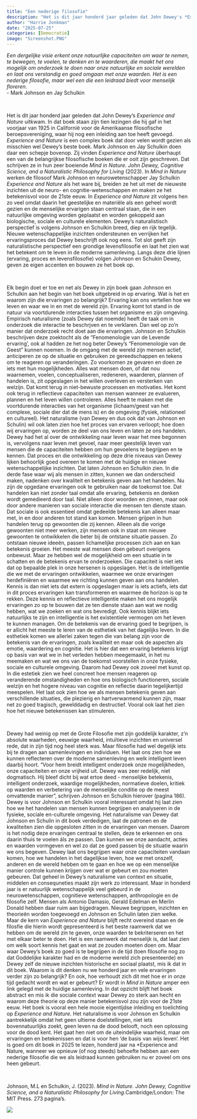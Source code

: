 ```yaml
---
title: "Een nederige filosofie"
description: "Het is dit jaar honderd jaar geleden dat John Dewey's *Experience and Nature* uitkwam, volgens Mark Johnson en Jay Schulkin een van de belangrijkste filosofische boeken ooit. Zij trekken zijn theorie van naturalisme in *Mind in Nature. John Dewey, Cognitive Science, and a Naturalistic Philosophy for Living* naar deze tijd toe en willen het boek betekenisvol maken voor de 21ste eeuw. Waarom het het betekenisvol is voor onze tijd blijft onduidelijk. Maar *Mind in Nature* is een hele mooie toelichting op *Experience and Nature* en heel geschikt om juist dit jaar te lezen." 
author: "Harrie Jonkman"
date: "2025-07-25"
categories: [Democratie]
image: "Screenshot.PNG"
---
```


*Een dergelijke visie erkent onze natuurlijke capaciteiten om waar te nemen, te bewegen, te voelen, te denken en te waarderen, die maakt het ons mogelijk om onderzoek te doen naar onze natuurlijke en sociale werelden en laat ons verstandig en goed omgaan met onze waarden. Het is een nederige filosofie, maar wel een die een leidraad biedt voor menselijk floreren.*\
- Mark Johnson en Jay Schulkin

<br>

Het is dit jaar honderd jaar geleden dat John Dewey’s *Experience and Nature* uitkwam. In dat boek staan zijn tien lezingen die hij gaf in het voorjaar van 1925 in Californië voor de Amerikaanse filosofische beroepsvereniging, waar hij nog een inleiding aan toe heeft gevoegd. *Experience and Nature* is een complex boek dat door velen wordt gezien als misschien wel Dewey’s beste boek. Mark Johnson en Jay Schulkin doen daar een schepje bovenop. Zij vinden *Experience and Nature* überhaupt een van de belangrijkse filosofische boeken die er ooit zijn geschreven. Dat schrijven ze in hun zeer boeiende *Mind in Nature. John Dewey, Cognitive Science, and a Naturalistic Philosophy for Living* (2023). In *Mind in Nature* werken de filosoof Mark Johnson en neurowetenschapper Jay Schulkin *Experience and Nature* als het ware bij, breiden ze het uit met de nieuwste inzichten uit de neuro- en cognitie-wetenschappen en maken ze het betekenisvol voor de 21ste eeuw. In *Experience and Nature* zit volgens hen zo veel omdat daarin het geestelijke en materiële als een geheel wordt gezien en de menselijke ervarigen staan centraal staan, die in een natuurlijke omgeving worden geplaatst en worden gekoppeld aan biologische, sociale en culturele elementen. Dewey’s naturalistisch perspectief is volgens Johnson en Schulkin breed, diep en rijk tegelijk. Nieuwe wetenschappelijke inzichten ondersteunen en verrijken het ervaringsproces dat Dewey beschrijft ook nog eens. Tot slot geeft zijn naturalistische perspectief een grondige levensfilosofie en laat het zien wat het betekent om te leven in de moderne samenleving. Langs deze drie lijnen (ervaring, proces en levensfilosofie) volgen Johnson en Schukin Dewey, geven ze eigen accenten en bouwen ze het boek op.

<br>

Elk begin doet er toe en net als Dewey in zijn boek gaan Johnson en Schulkin aan het begin van het boek uitgebreid in op ervaring. Wat is het en waarom zijn die ervaringen zo belangrijk? Ervaring kan ons vertellen hoe we leven en waar we in en met de wereld zijn. Ervaring komt tot stand in de natuur via voortdurende interacties tussen het organisme en zijn omgeving. Empirisch naturalisme (zoals Dewey dat noemde) heeft de taak om in onderzoek die interactie te beschrjven en te verklaren. Dan wel op zo’n manier dat onderzoek recht doet aan die ervaringen. Johnson en Schulkin beschrijven deze zoektocht als de “Fenomenologie van de Levende ervaring’, ook al hadden ze het nog beter Dewey’s “Fenomenologie van de Geest” kunnen noemen. In de omgang met de wereld zijn mensen actief, anticiperen ze op de situatie en gebruiken ze gereedschappen en tekens om te reageren op veranderingen. Zo voorkomen ze gevaren en doen ze iets met hun mogelijkheden. Alles wat mensen doen, of dat nou waarnemen, voelen, conceptualiseren, redeneren, waarderen, plannen of handelen is, zit opgeslagen in het willen overleven en versterken van welzijn. Dat komt terug in niet-bewuste processen en motivaties. Het komt ook terug in reflectieve capaciteiten van mensen wanneer ze evalueren, plannen en het leven willen controleren. Alles heeft te maken met die voortdurende interacties van het organisme (lichaam/geest van het complexe, sociale dier dat de mens is) en de omgeving (fysiek, relationeel en cultureel). Het naturalisme (van Dewey en dus ook dat van Johnson en Schulin) wil ook laten zien hoe het proces van ervaren verloopt; hoe doen wij ervaringen op, worden ze deel van ons leven en laten ze ons handelen. Dewey had het al over de ontwikkeling naar leven waar het mee begonnen is, vervolgens naar leven met gevoel, naar meer geestelijk leven van mensen die de capaciteiten hebben om hun gevoelens te begrijpen en te kennen. Dat proces en die ontwikkeling op deze drie niveaus van Dewey lijken behoorlijk goed overeen te komen met de huidige en nieuwe wetenschappelijke inzichten. Dat laten Johnson en Schulkin zien. In die derde fase waar wij als mensen in zitten, kunnen we dan onderscheid maken, nadenken over kwaliteit en betekenis geven aan het handelen. Nu zijn de opgedane ervaringen ook te gebruiken naar de toekomst toe. Dat handelen kan niet zonder taal omdat alle ervaring, betekenis en denken wordt gemedieerd door taal. Niet alleen door woorden en zinnen, maar ook door andere manieren van sociale interactie die mensen ten dienste staan. Dat sociale is ook essentieel omdat gedeelde betekenis kan alleen maar met, in en door anderen tot stand kan komen. Mensen grijpen in hun handelen terug op gewoonten die zij kennen. Alleen als die vorige gewoonten niet meer werken, zijn mensen ook in staat om nieuwe gewoonten te ontwikkelen die beter bij de ontstane situatie passen. Zo ontstaan nieuwe ideeën, passen lichamelijke processen zich aan en kan betekenis groeien. Het meeste wat mensen doen gebeurt overigens onbewust. Maar ze hebben wel de mogelijkheid om een situatie in te schatten en de betekenis ervan te onderzoeken. Die capaciteit is niet iets dat op bepaalde plek in onze hersenen is opgeslagen. Het is de intelligentie die we met de ervaringen ontwikkelen, waarmee we onze ervaringen herdefiniëren en waarmee we richting kunnen geven aan ons handelen. Kennis is dan niet iets dat extern is opgeslagen maar is iets actiefs, iets dat in dit proces ervaringen kan transformeren en waarmee de horizon is op te rekken. Deze kennis en reflectieve intelligentie maken het ons mogelijk ervaringen zo op te bouwen dat ze ten dienste staan aan wat we nodig hebben, wat we zoeken en wat ons bevredigt. Ook kennis blijkt iets natuurlijks te zijn en intelligentie is het existentiele vermogen om het leven te kunnen managen. Om de betekenis van de ervaring goed te begrijpen, is er allicht het meeste te leren van de esthetiek van het dagelijks leven. In die esthetiek komen we allerlei zaken tegen die van belang zijn voor de betekenis van de ervaringen, zoals kwaliteit en maar ook de aspecten als emotie, waardering en cognitie. Het is hier dat een ervaring betekenis krijgt op basis van wat we in het verleden hebben meegemaakt, in het nu meemaken en wat we ons van de toekomst voorstellen in onze fysieke, sociale en culturele omgeving. Daarom had Dewey ook zoveel met kunst op. In die estetiek zien we heel concreet hoe mensen reageren op veranderende omstandigheden en hoe ons biologisch functioneren, sociale welzijn en het hogere niveau van cognitie en reflectie daarin tegelijkertijd meespelen. Het laat ook zien hoe we als mensen betekenis geven aan verschillende situaties, die plezierig en hartverwarmend kunnen zijn, maar net zo goed tragisch, gewelddadig en destructief. Vooral ook laat het zien hoe het nieuwe betekenissen kan stimuleren.

<br>

Dewey had weinig op met de Grote Filosofie met zijn goddelijk karakter, z’n absolute waarheden, eeuwige waarheid, intuïtieve inzichten en universel rede, dat in zijn tijd nog heel sterk was. Maar filosofie had wel degelijk iets bij te dragen aan samenlevingen en individuen. Het laat ons zien hoe we kunnen reflecteren over de moderne samenleving en welk intelligent leven daarbij hoort. “Voor hem breidt intelligent onderzoek onze mogelijkheden, onze capaciteiten en onze vrijheid uit. Dewey was zeer redelijk, niet dogmatisch. Hij bleef dicht bij wat ertoe deed - menselijke betekenis, intelligent onderzoek, waardige mogelijkheden, normatieve doelen, kritiek op waarden en verbetering van de menselijke conditie op de meest omvattende manier”, schrijven Johnson en Schulkin hierover (pagina 186). Dewey is voor Johnson en Schulkin vooral interessant omdat hij laat zien hoe we het handelen van mensen kunnen begrijpen en analyseren in de fysieke, sociale en-culturele omgeving. Het naturalisme van Dewey dat Johnson en Schulin in dit boek verdedigen, laat de patronen en de kwaliteiten zien die opgesloten zitten in de ervaringen van mensen. Daarom is het nodig deze ervaringen centraal te stellen, deze te erkennen en ons daarin thuis te voelen áls ze passen. Dan kunnen we onze aandacht, acties en waarden vormgeven en wel zo dat ze goed passen bij de situatie waarin we ons begeven. Dewey laat ons begrijpen waar onze capaciteiten vandaan komen, hoe we handelen in het dagelijkse leven, hoe we met onszelf, anderen en de wereld hebben om te gaan en hoe we op een menselijke manier controle kunnen krijgen over wat er gebeurt en zou moeten gebeuren. Dat geheel in Dewey’s naturalisme van context en situatie, middelen en consequneties maakt zijn werk zo interessant. Maar in honderd jaar is er natuurlijk wetenschappelijk veel gebeurd in de neurowetenschappen, cognitieve wetenschappen, anthropologie en de filosofie zelf. Mensen als Antonio Damasio, Gerald Edelman en Merlin Donald hebben daar ruim aan bijgedragen. Nieuwe begrippen, inzichten en theorieën worden toegevoegd en Johnson en Schulin laten zien welke. Maar de kern van *Experience and Nature* blijft recht overeind staan en de filosfie die hierin wordt gepresenteerd is het beste raamwerk dat we hebben om de wereld zin te geven, onze waarden te bekriterseren en het met elkaar beter te doen. Het is een raamwerk dat menselijk is, dat laat zien om welk soort kennis het gaat en wat ze zouden moeten doen om. Maar waar Dewey’s boek zo goed is te begrijpen in de tijd (toen filosofie nog zo dat Goddelijke karakter had en de moderne wereld zich presenteerde) en Dewey zelf de nieuwe inzichten historische en sociaal plaatst, mis ik dat in dit boek. Waarom is dit denken nu we honderd jaar en vele ervaringen verder zijn zo belangrijk? En ook, hoe verhoudt zich dit met hoe er in onze tijd gedacht wordt en wat er gebeurt? Er wordt in *Mind in Nature* amper een link gelegd met de huidige samenleving. In dat opzicht blijft het boek abstract en mis ik die sociale context waar Dewey zo sterk aan hecht en waarom deze theorie op deze manier betekenisvol zou zijn voor de 21ste eeuw. Het boek is vooral een hele mooie eigentijdse inleiding en toelichting op *Experience and Nature*. Het naturalisme is voor Johnson en Schulkin aantrekkelijk omdat het geen ultieme doelstellingen, niet iets bovennatuurlijks zoekt, geen leven na de dood belooft, noch een oplossing voor de dood kent. Het gaat hen niet om de uiteindelijke waarheid, maar om ervaringen en betekenissen en dat is voor hen ‘de basis van wijs leven’. Het is goed om dit boek in 2025 te lezen, honderd jaar na \*Experience and Nature, wanneer we opnieuw (of nog steeds) behoefte hebben aan een nederige filosofie die we als leidraad kunnen gebruiken nu er zoveel om ons heen gebeurt.

<br>

Johnson, M.L en Schulkin, J. (2023). *Mind in Nature. John Dewey, Cognitive Science, and a Naturalistic Philosophy for Living.*Cambridge/London: The MIT Press. 273 pagina’s.

![](Screenshot.png)
